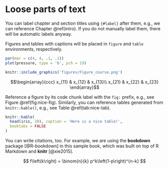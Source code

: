 # Loose parts of text
\chaptermark{Loose}

You can label chapter and section titles using `{#label}` after them, e.g., we can reference Chapter \@ref(intro). If you do not manually label them, there will be automatic labels anyway.

Figures and tables with captions will be placed in `figure` and `table` environments, respectively.

```r
par(mar = c(4, 4, .1, .1))
plot(pressure, type = 'b', pch = 19)
```

```r
knitr::include_graphics('figures/Figure_course.png')
```


$$\begin{array}{ccc}
x_{11} & x_{12} & x_{13}\\
x_{21} & x_{22} & x_{23}
\end{array}$$


Reference a figure by its code chunk label with the `fig:` prefix, e.g., see Figure \@ref(fig:nice-fig). Similarly, you can reference tables generated from `knitr::kable()`, e.g., see Table \@ref(tab:nice-tab).

```r
knitr::kable(
  head(iris, 20), caption = 'Here is a nice table!',
  booktabs = FALSE
)
```

You can write citations, too. For example, we are using the **bookdown** package [@R-bookdown] in this sample book, which was built on top of R Markdown and **knitr** [@xie2015].

$$
  f\left(k\right) = \binom{n}{k} p^k\left(1-p\right)^{n-k}
$$